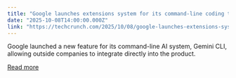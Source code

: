 ```yaml
---
title: "Google launches extensions system for its command-line coding tool"
date: "2025-10-08T14:00:00.000Z"
link: "https://techcrunch.com/2025/10/08/google-launches-extensions-system-for-its-command-line-coding-tool/"
---
```


Google launched a new feature for its command-line AI system, Gemini CLI, allowing outside companies to integrate directly into the product.

[Read more](https://techcrunch.com/2025/10/08/google-launches-extensions-system-for-its-command-line-coding-tool/)
